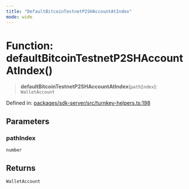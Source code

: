 ```yaml
---
title: "DefaultBitcoinTestnetP2SHAccountAtIndex"
mode: wide
---
```

  
# Function: defaultBitcoinTestnetP2SHAccountAtIndex()

> **defaultBitcoinTestnetP2SHAccountAtIndex**(`pathIndex`): `WalletAccount`

Defined in: [packages/sdk-server/src/turnkey-helpers.ts:198](https://github.com/tkhq/sdk/blob/ee72856c3f450731d7501ab05001215768b71500/packages/sdk-server/src/turnkey-helpers.ts#L198)

## Parameters

### pathIndex

`number`

## Returns

`WalletAccount`
